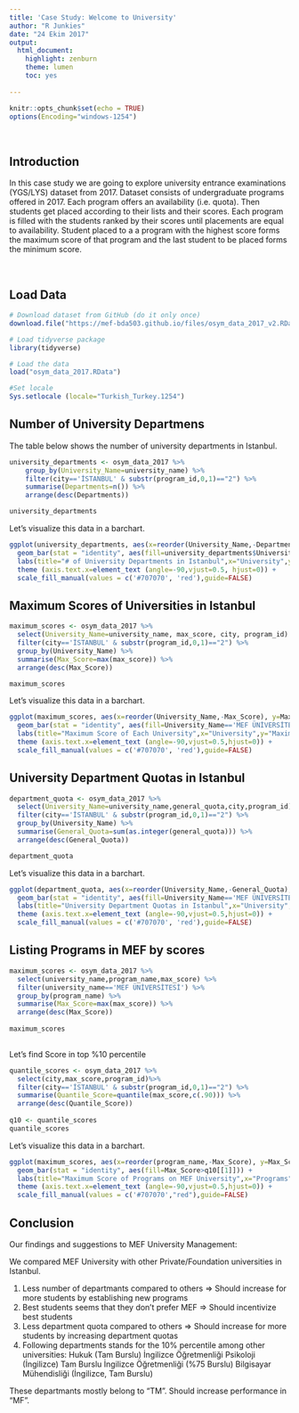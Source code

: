 ---
title: 'Case Study: Welcome to University'
author: "R Junkies"
date: "24 Ekim 2017"
output:
  html_document:
    highlight: zenburn
    theme: lumen
    toc: yes
  
---

```{r setup, include=FALSE}
knitr::opts_chunk$set(echo = TRUE)
options(Encoding="windows-1254")
```

<br>

## Introduction

In this case study we are going to explore university entrance examinations (YGS/LYS) dataset from 2017. Dataset consists of undergraduate programs offered in 2017. Each program offers an availability (i.e. quota). Then students get placed according to their lists and their scores. Each program is filled with the students ranked by their scores until placements are equal to availability. Student placed to a a program with the highest score forms the maximum score of that program and the last student to be placed forms the minimum score.

<br>

## Load Data

```{r, include=TRUE, message=FALSE, warning=FALSE}
# Download dataset from GitHub (do it only once)
download.file("https://mef-bda503.github.io/files/osym_data_2017_v2.RData", "osym_data_2017.RData")

# Load tidyverse package
library(tidyverse)

# Load the data
load("osym_data_2017.RData")

#Set locale
Sys.setlocale (locale="Turkish_Turkey.1254")
```

## Number of University Departmens

The table below shows the number of university departments in Istanbul.

```{r, include=TRUE}
university_departments <- osym_data_2017 %>%
    group_by(University_Name=university_name) %>%
    filter(city=='İSTANBUL' & substr(program_id,0,1)=="2") %>%
    summarise(Departments=n()) %>%
    arrange(desc(Departments))

university_departments

```

Let's visualize this data in a barchart.


```{r, include=TRUE}
ggplot(university_departments, aes(x=reorder(University_Name,-Departments), y=Departments)) +
  geom_bar(stat = "identity", aes(fill=university_departments$University_Name=='MEF ÜNİVERSİTESİ')) +
  labs(title="# of University Departments in Istanbul",x="University",y="# of Deparments",fill="") +
  theme (axis.text.x=element_text (angle=-90,vjust=0.5, hjust=0)) +
  scale_fill_manual(values = c('#707070', 'red'),guide=FALSE)

```

## Maximum Scores of Universities in Istanbul

```{r, include=TRUE}
maximum_scores <- osym_data_2017 %>%
  select(University_Name=university_name, max_score, city, program_id) %>%
  filter(city=='İSTANBUL' & substr(program_id,0,1)=="2") %>%
  group_by(University_Name) %>%
  summarise(Max_Score=max(max_score)) %>%
  arrange(desc(Max_Score))

maximum_scores

```

Let's visualize this data in a barchart.

```{r, include=TRUE}
ggplot(maximum_scores, aes(x=reorder(University_Name,-Max_Score), y=Max_Score)) +
  geom_bar(stat = "identity", aes(fill=University_Name=='MEF ÜNİVERSİTESİ')) +
  labs(title="Maximum Score of Each University",x="University",y="Maximum score",fill="") +
  theme (axis.text.x=element_text (angle=-90,vjust=0.5,hjust=0)) +
  scale_fill_manual(values = c('#707070', 'red'),guide=FALSE)

```

## University Department Quotas in Istanbul

```{r, include=TRUE}
department_quota <- osym_data_2017 %>% 
  select(University_Name=university_name,general_quota,city,program_id) %>% 
  filter(city=='İSTANBUL' & substr(program_id,0,1)=="2") %>%
  group_by(University_Name) %>% 
  summarise(General_Quota=sum(as.integer(general_quota))) %>% 
  arrange(desc(General_Quota))

department_quota

```


Let's visualize this data in a barchart.


```{r, include=TRUE}
ggplot(department_quota, aes(x=reorder(University_Name,-General_Quota), y=General_Quota)) +
  geom_bar(stat = "identity", aes(fill=University_Name=='MEF ÜNİVERSİTESİ')) +
  labs(title="University Department Quotas in Istanbul",x="University",y="Quota",fill="") +
  theme (axis.text.x=element_text (angle=-90,vjust=0.5,hjust=0)) +
  scale_fill_manual(values = c('#707070', 'red'),guide=FALSE)

```


## Listing Programs in MEF by scores


```{r, include=TRUE}
maximum_scores <- osym_data_2017 %>%
  select(university_name,program_name,max_score) %>%
  filter(university_name=='MEF ÜNİVERSİTESİ') %>%
  group_by(program_name) %>%
  summarise(Max_Score=max(max_score)) %>%
  arrange(desc(Max_Score))
  
maximum_scores
  
```

Let's find Score in top %10 percentile

```{r, include=TRUE}
quantile_scores <- osym_data_2017 %>%
  select(city,max_score,program_id)%>%
  filter(city=='İSTANBUL' & substr(program_id,0,1)=="2") %>%
  summarise(Quantile_Score=quantile(max_score,c(.90))) %>%
  arrange(desc(Quantile_Score))
  
q10 <- quantile_scores
quantile_scores
```

Let's visualize this data in a barchart.


```{r, include=TRUE}
ggplot(maximum_scores, aes(x=reorder(program_name,-Max_Score), y=Max_Score)) +
  geom_bar(stat = "identity", aes(fill=Max_Score>q10[[1]])) +
  labs(title="Maximum Score of Programs on MEF University",x="Programs",y="Maximum score",fill="") +
  theme (axis.text.x=element_text (angle=-90,vjust=0.5,hjust=0)) +
  scale_fill_manual(values = c('#707070',"red"),guide=FALSE)
```

## Conclusion

Our findings and suggestions to MEF University Management:

We compared MEF University with other Private/Foundation universities in Istanbul.

1. Less number of departmants compared to others => Should increase for more students by establishing new programs
2. Best students seems that they don't prefer MEF => Should incentivize best students
3. Less department quota compared to others => Should increase for more students by increasing department quotas
4. Following departments stands for the 10% percentile among other universities:
    Hukuk (Tam Burslu)
    İngilizce Öğretmenliği
    Psikoloji (İngilizce) Tam Burslu
    İngilizce Öğretmenliği (%75 Burslu)
    Bilgisayar Mühendisliği (İngilizce, Tam Burslu)

These departmants mostly belong to "TM". Should increase performance in "MF".
